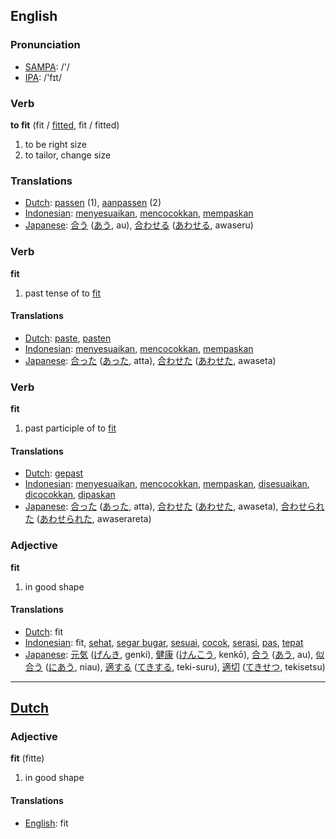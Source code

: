 ==English==
=== Pronunciation ===
*[[w:SAMPA|SAMPA]]: /'/
*[[w:IPA|IPA]]: /'fɪt/

=== Verb ===

'''to fit''' (fit / [[fitted]], fit / fitted)

# to be right size
# to tailor, change size

=== Translations ===
*[[Dutch]]: [[passen]] (1), [[aanpassen]] (2)
*[[Indonesian]]: [[sesuai|menyesuaikan]], [[cocok|mencocokkan]], [[pas|mempaskan]]
*[[Japanese]]: [[合う]] ([[あう]], au), [[合わせる]] ([[あわせる]], awaseru)

=== Verb ===

'''fit'''

# past tense of to [[fit]]

==== Translations ====
*[[Dutch]]: [[paste]], [[pasten]]
*[[Indonesian]]: [[sesuai|menyesuaikan]], [[cocok|mencocokkan]], [[pas|mempaskan]]
*[[Japanese]]: [[合った]] ([[あった]], atta), [[合わせた]] ([[あわせた]], awaseta)

=== Verb ===

'''fit'''

# past participle of to [[fit]]

==== Translations ====
*[[Dutch]]: [[gepast]]
*[[Indonesian]]: [[sesuai|menyesuaikan]], [[cocok|mencocokkan]], [[pas|mempaskan]], [[sesuai|disesuaikan]], [[cocok|dicocokkan]], [[pas|dipaskan]]
*[[Japanese]]: [[合った]] ([[あった]], atta), [[合わせた]] ([[あわせた]], awaseta), [[合わせられた]] ([[あわせられた]], awaserareta)

=== Adjective ===

'''fit'''

# in good shape

==== Translations ====
*[[Dutch]]: fit
*[[Indonesian]]: fit, [[sehat]], [[segar bugar]], [[sesuai]], [[cocok]], [[serasi]], [[pas]], [[tepat]]
*[[Japanese]]: [[元気]] ([[げんき]], genki), [[健康]] ([[けんこう]], kenkō), [[合う]] ([[あう]], au), [[似合う]] ([[にあう]], niau), [[適する]] ([[てきする]], teki-suru), [[適切]] ([[てきせつ]], tekisetsu)

----

==[[Dutch]]==

=== Adjective ===

'''fit''' (fitte)

# in good shape

==== Translations ====
*[[English]]: fit